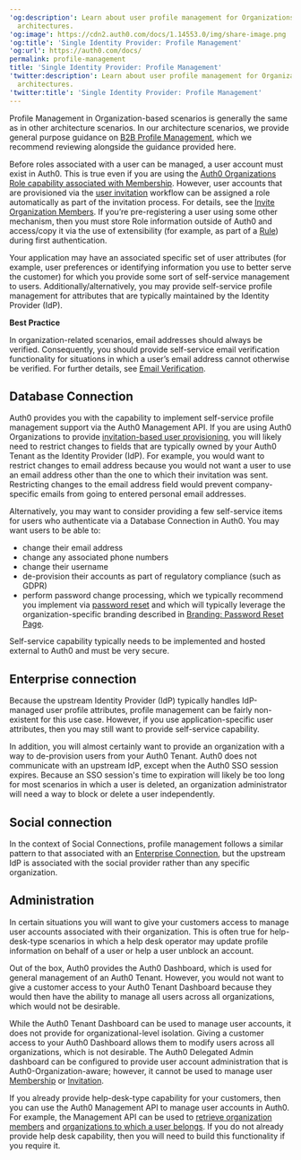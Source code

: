 ---
'og:description': Learn about user profile management for Organizations in multi-tenant
  architectures.
'og:image': https://cdn2.auth0.com/docs/1.14553.0/img/share-image.png
'og:title': 'Single Identity Provider: Profile Management'
'og:url': https://auth0.com/docs/
permalink: profile-management
title: 'Single Identity Provider: Profile Management'
'twitter:description': Learn about user profile management for Organizations in multi-tenant
  architectures.
'twitter:title': 'Single Identity Provider: Profile Management'
---
Profile Management in Organization-based scenarios is generally the same as in other architecture scenarios. In our architecture scenarios, we provide general purpose guidance on [B2B Profile Management](/docs/get-started/architecture-scenarios/business-to-business/profile-management), which we recommend reviewing alongside the guidance provided here.

<Warning>

Before roles associated with a user can be managed, a user account must exist in Auth0. This is true even if you are using the [Auth0 Organizations Role capability associated with Membership](/docs/manage-users/organizations/configure-organizations/add-member-roles). However, user accounts that are provisioned via the [user invitation](/docs/get-started/architecture-scenarios/multiple-organization-architecture/single-identity-provider-organizations/provisioning) workflow can be assigned a role automatically as part of the invitation process. For details, see the [Invite Organization Members](/docs/manage-users/organizations/configure-organizations/invite-members). If you’re pre-registering a user using some other mechanism, then you must store Role information outside of Auth0 and access/copy it via the use of extensibility (for example, as part of a [Rule](/docs/customize/rules)) during first authentication.

</Warning>

Your application may have an associated specific set of user attributes (for example, user preferences or identifying information you use to better serve the customer) for which you provide some sort of self-service management to users. Additionally/alternatively, you may provide self-service profile management for attributes that are typically maintained by the <Tooltip tip="Identity Provider (IdP): Service that stores and manages digital identities." cta="View Glossary" href="/docs/glossary?term=Identity+Provider">Identity Provider</Tooltip> (IdP).

<Callout icon="file-lines" color="#0EA5E9" iconType="regular">

**Best Practice**

In organization-related scenarios, email addresses should always be verified. Consequently, you should provide self-service email verification functionality for situations in which a user’s email address cannot otherwise be verified. For further details, see [Email Verification](/docs/manage-users/user-accounts/verify-emails).

</Callout>

## Database Connection

Auth0 provides you with the capability to implement self-service profile management support via the Auth0 <Tooltip tip="Management API: A product to allow customers to perform administrative tasks." cta="View Glossary" href="/docs/glossary?term=Management+API">Management API</Tooltip>. If you are using Auth0 Organizations to provide [invitation-based user provisioning](/docs/manage-users/organizations/configure-organizations/invite-members), you will likely need to restrict changes to fields that are typically owned by your Auth0 Tenant as the Identity Provider (IdP). For example, you would want to restrict changes to email address because you would not want a user to use an email address other than the one to which their invitation was sent. Restricting changes to the email address field would prevent company-specific emails from going to entered personal email addresses.

Alternatively, you may want to consider providing a few self-service items for users who authenticate via a Database Connection in Auth0. You may want users to be able to:

* change their email address
* change any associated phone numbers
* change their username
* de-provision their accounts as part of regulatory compliance (such as GDPR)
* perform password change processing, which we typically recommend you implement via [password reset](/docs/authenticate/identity-providers/database/password-change#trigger-an-interactive-password-reset-flow) and which will typically leverage the organization-specific branding described in [Branding: Password Reset Page](/docs/get-started/architecture-scenarios/multiple-organization-architecture/single-identity-provider-organizations/branding).

<Callout icon="file-lines" color="#0EA5E9" iconType="regular">

Self-service capability typically needs to be implemented and hosted external to Auth0 and must be very secure.

</Callout>

## Enterprise connection

Because the upstream Identity Provider (IdP) typically handles IdP-managed user profile attributes, profile management can be fairly non-existent for this use case. However, if you use application-specific user attributes, then you may still want to provide self-service capability.

In addition, you will almost certainly want to provide an organization with a way to de-provision users from your Auth0 Tenant. Auth0 does not communicate with an upstream IdP, except when the Auth0 <Tooltip tip="Single Sign-On (SSO): Service that, after a user logs into one applicaton, automatically logs that user in to other applications." cta="View Glossary" href="/docs/glossary?term=SSO">SSO</Tooltip> session expires. Because an SSO session's time to expiration will likely be too long for most scenarios in which a user is deleted, an organization administrator will need a way to block or delete a user independently.

## Social connection

In the context of Social Connections, profile management follows a similar pattern to that associated with an [Enterprise Connection](#enterprise-connection), but the upstream IdP is associated with the social provider rather than any specific organization.

## Administration

In certain situations you will want to give your customers access to manage user accounts associated with their organization. This is often true for help-desk-type scenarios in which a help desk operator may update profile information on behalf of a user or help a user unblock an account.

Out of the box, Auth0 provides the <Tooltip tip="Auth0 Dashboard: Auth0's main product to configure your services." cta="View Glossary" href="/docs/glossary?term=Auth0+Dashboard">Auth0 Dashboard</Tooltip>, which is used for general management of an Auth0 Tenant. However, you would not want to give a customer access to your Auth0 Tenant Dashboard because they would then have the ability to manage all users across all organizations, which would not be desirable.

<Warning>

While the Auth0 Tenant Dashboard can be used to manage user accounts, it does not provide for organizational-level isolation. Giving a customer access to your Auth0 Dashboard allows them to modify users across all organizations, which is not desirable. The Auth0 Delegated Admin dashboard can be configured to provide user account administration that is Auth0-Organization-aware; however, it cannot be used to manage user [Membership](/docs/manage-users/organizations/create-first-organization) or [Invitation](/docs/manage-users/organizations/configure-organizations/invite-members).

</Warning>

If you already provide help-desk-type capability for your customers, then you can use the Auth0 Management API to manage user accounts in Auth0. For example, the Management API can be used to [retrieve organization members](/docs/manage-users/organizations/configure-organizations/retrieve-members) and [organizations to which a user belongs](/docs/manage-users/organizations/configure-organizations/retrieve-user-membership). If you do not already provide help desk capability, then you will need to build this functionality if you require it.